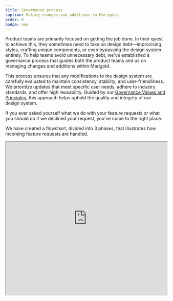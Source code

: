 ```yaml
---
title: Governance process
caption: Making changes and additions to Marigold.
order: 6
badge: new
---
```


Product teams are primarily focused on getting the job done. In their quest to achieve this, they sometimes need to take on design debt—improvising styles, crafting unique components, or even bypassing the design system entirely. To help teams avoid unnecessary debt, we've established a governance process that guides both the product teams and us on managing changes and additions within Marigold.

This process ensures that any modifications to the design system are carefully evaluated to maintain consistency, stability, and user-friendliness. We prioritize updates that meet specific user needs, adhere to industry standards, and offer high reusability. Guided by our [Governance Values and Principles](/introduction/governance-values), this approach helps uphold the quality and integrity of our design system.

If you ever asked yourself what we do with your feature requests or what you should do if we declined your request, you've come to the right place.

We have created a flowchart, divided into 3 phases, that illustrates how incoming feature requests are handled.

<iframe
  className="border-border-base border"
  width="100%"
  height="480"
  src="https://www.figma.com/embed?embed_host=share&url=https%3A%2F%2Fwww.figma.com%2Ffile%2FXnvTRolISplT6ZKtLYS8KG%2FManaging-Changes-and-Additions-to-the-Design-System%253A-Flowchart%3Ftype%3Dwhiteboard%26node-id%3D0%253A1%26t%3Db3p2S27ZxriQPK27-1"
  allowfullscreen
/>

## Phase 1: Product team discovers a problem

What should you do if you run into a problem or some limitations while using Marigold?

<Columns columns={[5, 5]} space={4}>
  <div>
    **Step 1:** The process begins when the product team discovers a problem with
    Marigold, which could be, for example, a missing, broken, or
    non-user-friendly component.

    **Step 2:** The product team should first try to discover whether the Design System offers an existing alternative to solve the problem.

    - **Yes:** If a viable alternative exists within the design system, the product team should use it.

    - **No:** If there is no viable alternative, the product team should write a request ([support portal (internal only)](https://reservix.atlassian.net/servicedesk/customer/portal/77)).

    If the product team writes a [Jira Support Ticket (internal only)](https://reservix.atlassian.net/servicedesk/customer/portal/77), this triggers phase 2.

  </div>
    <Image width={700} height={900} src="/governance-phase1.png" />
</Columns>

## Phase 2: Design system team evaluates the request

This phase is only relevant if you have written a [Jira Support Ticket (internal only)](https://reservix.atlassian.net/servicedesk/customer/portal/77). This phase explains what happens to your request and how we evaluate it.

<Stack space={4}>
    <Columns columns={[5, 5]} space={4}>
        <div>
            **Step 1:** If we have received a request through our [support portal (internal only)](https://reservix.atlassian.net/servicedesk/customer/portal/77) we have to check if there is clear evidence of user need.

            - **Yes:** If there is clear evidence of user need, move to the next step.

            - **No:** If there isn't clear evidence, the request is declined, and alternative solutions are offered.

        </div>
      <Image width={700} height={900} src="/governance-phase2-1.png" />
    </Columns>
    <Columns columns={[5, 5]} space={4}>
        <div>
            **Step 2:** For the next decision we have to check if the requested change will feel familiar to our users, i.e., if it is consistent with broader UX standards.

            - **Yes:** If the requested change will feel familiar to users, move to the next step.

            - **No:** If it won't feel familiar the request is declined and alternative solutions are offered.
        </div>
        <Image width={700} height={900} src="/governance-phase2-2.png" />
    </Columns>
    <Columns columns={[5, 5]} space={4}>
        <div>
        **Step 3:** The product team decides if the estimated implementation timeline will meet their needs.

        - **Yes:** If the change is likely to be reusable across multiple products, we approve the request.

        - **No:** If it isn't likely to be reusable, the request is declined, and alternative solutions are offered.
        </div>
          <Image width={700} height={900} src="/governance-phase2-3.png" />
        </Columns>
    <Columns columns={[5, 5]} space={4}>
        <div>
            **Step 4:** The next step is to determine the estimated timeline, including the roadmap and estimated effort.

            **Step 5:** We have to ask ourselves, if the estimated timeline suits for the product teams.

            - **Yes:** If the estimated timeline works for the product team, the product team waits for delivery ​while the Design System Team proceeds to Phase 3a.

            - **No:** If the estimated timeline does not work, the process goes to Phase 3b.
          </div>
          <Image width={700} height={900} src="/governance-phase2-4.png" />
    </Columns>

</Stack>

## Phase 3a: Design system team fulfills the request

This phase can only be achieved if the estimated time for the request is acceptable for you and your team and you are willing to wait for us to deliver it. ​In that case, you can follow the process below.

<Columns columns={[5, 5]} space={4}>
  <div>
    **Step 1:** We start designing the request or addition.

    **Step 2:** Does the design fulfill [WCAG 2.1 AA](https://www.w3.org/TR/WCAG21/) requirements:

    - **Yes:** If the result meets [WCAG 2.1 AA](https://www.w3.org/TR/WCAG21/) requirements, proceed to testing.

    - **No:** If it does not meet these requirements, the design decisions must be revisited.

    **Step 3:** Test the design in real-world environments, ideally with real users.

    **Step 4:** We need to check if the solution meets the three key criteria: user need, familiarity, and reusability.

    - **Yes:** If it still meets all three criteria, proceed to the voting stage in next step.

    - **No:** If it does not meet the criteria, iterate on the design.

    **Step 5:** The Design System Team and major stakeholders (e.g., UX/UI Community of Practice) vote on the solution. Is there agreement?

    - **Yes:** If there is consensus, proceed to documentation.

    - **No:** If there is no consensus, revisit the design and address concerns.

    **Step 6:** We document the approved changes.

    **Step 7:** We merge the changes to the codebase.

    **Step 8:** We communicate the change or addition.

</div>
    <Image
      width={700}
      height={900}
      src="/governance-phase3a.png"
    />
  </Columns>

## Phase 3b: Product team’s response if request can’t or won’t be fulfilled

What if you cannot wait for us to deliver a request, or we decide it doesn't meet our criteria for becoming part of the design system?​

<Columns columns={[5, 5]} space={4}>
<div>
    **Step 1:**  We need to know if the product team is still convinced of the need for the request.

    - **Yes:** If the product team is still convinced of the need for the request, they proceed to the next step.

    - **No:** If the product team is no longer convinced of the need for the request, the process ends, and the product team re-examines their requirements.

    **Step 2:** If the product team is still convinced of the need for the request, they can choose to build their own component or solution, receiving support as needed​ from the design system team.

    **Step 3:** Throughout the development process, the product team frequently coordinates with the design system team to ensure alignment and adherence to guidelines.

    **Step 4:** The product team ensures that all design tokens and sub-elements used in their solution are sourced from the design system as much as possible to maintain consistency.

    **Step 5:** The product team takes ownership of the custom solution they have developed. They document the solution and maintain it.

    **Step 6:** If, at some point, a viable alternative becomes available, the product team can decide to use it in place of their custom solution.

    - **Yes:** If a viable alternative becomes available in the design system, the product team removes their custom solution and implements the official one.

    - **No:** If there is still no alternative available in the design system the product team continue to maintain their custom solution.

</div>
    <Image
      width={700}
      height={900}
      src="/governance-phase3b.png"
    />
  
</Columns>

<Message messageTitle="End of process">
    With end of Phase 3a the request is fulfilled and the process of making changes and additions is done. 🎉

    In Phase 3b, the process concludes either with the product team maintaining the change or awaiting an alternative solution from the Design System Team.

</Message>
